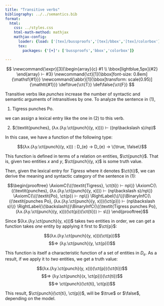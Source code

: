 ```yaml
---
title: "Transitive verbs"
bibliography: ../../semantics.bib
format:
  html:
    css: ../styles.css
    html-math-method: mathjax
    mathjax-config:
      loader: {load: ['[tex]/bussproofs','[tex]/bbox','[tex]/colorbox']}
      tex:
        packages: {'[+]': ['bussproofs','bbox','colorbox']}

---
```


::: {.hidden}
$$
\newcommand{\expr}[3]{\begin{array}{c}
#1 \\
\bbox[lightblue,5px]{#2}
\end{array} ⊢ #3}
\newcommand{\ct}[1]{\bbox[font-size: 0.8em]{\mathsf{#1}}}
\newcommand{\abbr}[1]{\bbox[transform: scale(0.95)]{\mathtt{#1}}}
\def\true{\ct{T}}
\def\false{\ct{F}}
$$
:::

Transitive verbs like *punches* increase the number of syntactic and semantic arguments of intransitives by one.
To analyze the sentence in (@ex-punches),

(@ex-punches) Tigress punches Po.

we can assign a lexical entry like the one in (@ex-lexicon) to this verb.

(@ex-lexicon) $⟨\textit{punches}, (λx.(λy.\ct{punch}(y, x)))⟩ ⊢ ((np\backslash s)/np)$

In this case, we have a function of the following type:

$$(λx.(λy.\ct{punch}(y, x))) : D_{e} → D_{e} → \{\true, \false\}$$

This function is defined in terms of a relation on entities, $\ct{punch}$.
That is, given two entities $x$ and $y$, $\ct{punch}(y, x)$ is some truth value.

Then, given the lexical entry for *Tigress* where it denotes $\ct{ti}$, we can derive the meaning and syntactic category of the sentence in (@ex-punches):

$$\begin{prooftree}
\AxiomC{\(⟨\textit{Tigress}, \ct{ti}⟩ ⊢ np\)}
\AxiomC{\(⟨\textit{punches}, (λx.(λy.\ct{punch}(y, x)))⟩ ⊢ (np\backslash s)/np\)}
\AxiomC{\(⟨\textit{Po}, \ct{p}⟩ ⊢ np\)}
\RightLabel{\(/\)}\BinaryInfC{\(⟨\textit{punches Po}, (λx.(λy.\ct{punch}(y, x)))(\ct{p})⟩ ⊢ (np\backslash s)\)}
\RightLabel{\(\backslash\)}\BinaryInfC{\(⟨\textit{Tigress punches Po}, (λx.(λy.\ct{punch}(y, x)))(\ct{p})(\ct{ti})⟩ ⊢ s\)}
\end{prooftree}$$

Since $(λx.(λy.\ct{punch}(y, x)))$ takes two entities in order, we can get a function takes *one* entity by applying it first to $\ct{p}$:

$$(λx.(λy.\ct{punch}(y, x)))(\ct{p})$$
$$⇒ (λy.\ct{punch}(y, \ct{p}))$$

This function is itself a characteristic function of a set of entities in $D_{e}$.
As a result, if we apply it to *two* entities, we get a truth value:

$$(λx.(λy.\ct{punch}(y, x)))(\ct{p})(\ct{ti})$$
$$⇒ (λy.\ct{punch}(x, \ct{p}))(\ct{ti})$$
$$⇒ \ct{punch}(\ct{ti}, \ct{p})$$

This result, $\ct{punch}(\ct{ti}, \ct{p})$, will be $\true$ or $\false$, depending on the model.
